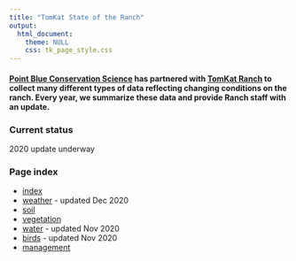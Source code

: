 ```yaml
---
title: "TomKat State of the Ranch"
output: 
  html_document:
    theme: NULL
    css: tk_page_style.css
---
```


#### [Point Blue Conservation Science](http://www.pointblue.org) has partnered with [TomKat Ranch](https://tomkatranch.org) to collect many different types of data reflecting changing conditions on the ranch. Every year, we summarize these data and provide Ranch staff with an update. {#intro}

### Current status

2020 update underway

### Page index

* [index](index.html)
* [weather](weather.html) - updated Dec 2020
* [soil](soil.html)
* [vegetation](vegetation.html)
* [water](stream.html) - updated Nov 2020
* [birds](birds.html) - updated Nov 2020
* [management](mgmt.html)